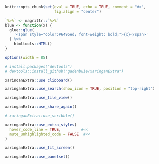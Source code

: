 ```r
knitr::opts_chunk$set(eval = TRUE, echo = TRUE, comment = "#>",
                      fig.align = "center")
```

```r
`%>%` <- magrittr::`%>%`
blue <- function(x) {
  glue::glue(
    '<span style="color:#6495ed; font-weight: bold;">{x}</span>'
  ) %>% 
    htmltools::HTML()
}

options(width = 85)
```

```r
# install.packages("devtools")
# devtools::install_github("gadenbuie/xaringanExtra")
```


```r
xaringanExtra::use_clipboard()
```

```r
xaringanExtra::use_search(show_icon = TRUE, position = "top-right")
```

```r
xaringanExtra::use_tile_view()
```

```r
xaringanExtra::use_share_again()
```


```r
# xaringanExtra::use_scribble()
```

```r
xaringanExtra::use_extra_styles(
  hover_code_line = TRUE,         #<<
  mute_unhighlighted_code = FALSE  #<<
)
```

```r
xaringanExtra::use_fit_screen()
```

```r
xaringanExtra::use_panelset()
```